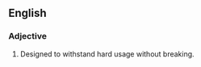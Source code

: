 ==English==

===Adjective===
{{en-adj|pos=[[heavy]]-[[duty]]}}

# Designed to withstand hard usage without breaking.